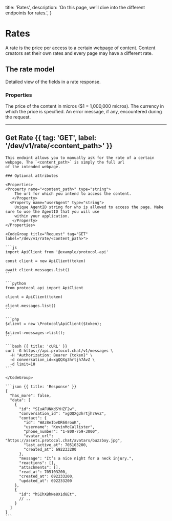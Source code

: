   title: 'Rates',
  description:
    'On this page, we’ll dive into the different endpoints for rates.',
}

# Rates

A rate is the price per access to a certain webpage of content. Content creators set their own rates and every page may have a
different rate.

## The rate model

Detailed view of the fields in a rate response.

### Properties

<Properties>
  <Property name="priceMicros" type="int64">
    The price of the content in micros ($1 = 1,000,000 micros).
  </Property>
  <Property name="currency" type="string">
    The currency in which the price is specified.
  </Property>
  <Property name="error" type="string">
    An error message, if any, encountered during the request.
  </Property>
</Properties>

---

## Get Rate {{ tag: 'GET', label: '/dev/v1/rate/<content_path>' }}

<Row>
  <Col>

    This endoint allows you to manually ask for the rate of a certain webpage. The `<content_path>` is simply the full url
    of the intended webpage.

    ### Optional attributes

    <Properties>
    <Property name="<content_path>" type="string">
        The url for which you intend to access the content.
       </Property>
      <Property name="userAgent" type="string">
        Unique AgentID string for who is allowed to access the page. Make sure to use the AgentID that you will use
        within your application.
       </Property>
    </Properties>

  </Col>
  <Col sticky>

    <CodeGroup title="Request" tag="GET" label="/dev/v1/rate/<content_path>">

    ```js
    import ApiClient from '@example/protocol-api'

    const client = new ApiClient(token)

    await client.messages.list()
    ```

    ```python
    from protocol_api import ApiClient

    client = ApiClient(token)

    client.messages.list()
    ```

    ```php
    $client = new \Protocol\ApiClient($token);

    $client->messages->list();
    ```

    ```bash {{ title: 'cURL' }}
    curl -G https://api.protocol.chat/v1/messages \
      -H "Authorization: Bearer {token}" \
      -d conversation_id=xgQQXg3hrtjh7AvZ \
      -d limit=10
    ```

    </CodeGroup>

    ```json {{ title: 'Response' }}
    {
      "has_more": false,
      "data": [
        {
          "id": "SIuAFUNKdSYHZF2w",
          "conversation_id": "xgQQXg3hrtjh7AvZ",
          "contact": {
            "id": "WAz8eIbvDR60rouK",
            "username": "KevinMcCallister",
            "phone_number": "1-800-759-3000",
            "avatar_url": "https://assets.protocol.chat/avatars/buzzboy.jpg",
            "last_active_at": 705103200,
            "created_at": 692233200
          },
          "message": "It’s a nice night for a neck injury.",
          "reactions": [],
          "attachments": [],
          "read_at": 705103200,
          "created_at": 692233200,
          "updated_at": 692233200
        },
        {
          "id": "hSIhXBhNe8X1d8Et",
          // ..
        }
      ]
    }
    ```

  </Col>
</Row>
